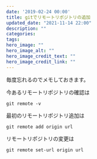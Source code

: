 ```yaml
---
date: '2019-02-24 00:00'
title: gitでリモートリポジトリの追加
updated_date: "2021-11-14 22:00"
description: ""
categories:
tags:
hero_image: ""
hero_image_alt: ""
hero_image_credit_text: ""
hero_image_credit_link: ""
---
```




毎度忘れるのでメモしておきます。

今あるリモートリポジトリの確認は
```
git remote -v
```

最初のリモートリポジトリ追加は
```
git remote add origin url
```

リモートリポジトリの変更は
```
git remote set-url origin url
```
